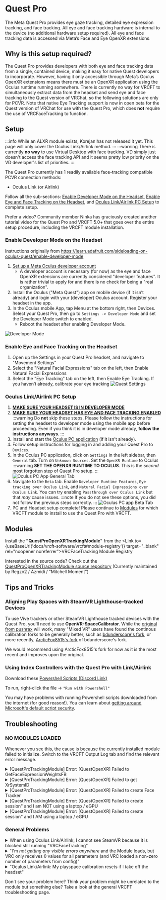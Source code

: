 
# Quest Pro

The Meta Quest Pro provides eye gaze tracking, detailed eye expression tracking, and face tracking.
All eye and face tracking hardware is internal to the device (no additional hardware setup required).
All eye and face tracking data is accessed via Meta’s Face and Eye OpenXR extensions.

## Why is this setup required?

The Quest Pro provides developers with both eye and face tracking data from a single, contained device, making it easy for native Quest developers to incorporate.
However, having it only accessible through Meta’s Oculus OpenXR extensions means there must be an OpenXR application using the Oculus runtime running somewhere.
There is currently no way for VRCFT to simultaneously extract data from the headset and send eye and face tracking to the Quest version of VRChat, so the following solutions are only for PCVR.
Note that native Eye Tracking support is now in open beta for the Quest version of VRChat for use with the Quest Pro, which does **not** require the use of VRCFaceTracking to function.

## Setup

:::info
While an ALXR module exists, Korejan has not released it yet. This page will only cover the Oculus Link/Airlink method.
:::
:::warning
There is currently **no way** to use Virtual Desktop with face tracking. VD simply just doesn't access the face tracking API and it seems pretty low priority on the VD developer's list of priorities.
:::

The Quest Pro currently has 1 readily available face-tracking compatible PCVR connection methods:

- Oculus Link (or Airlink)

Follow all the sub-sections: [Enable Developer Mode on the Headset](#enable-developer-mode-on-the-headset), [Enable Eye and Face Tracking on the Headset](#enable-eye-and-face-tracking-on-the-headset), and [Oculus Link/Airlink PC Setup](#oculus-linkairlink-pc-setup) to complete setup.

Prefer a video? Community member Ninka has graciously created another tutorial video for the Quest Pro and VRCFT 5.0+ that goes over the entire setup procedure,
including the VRCFT module installation.

<div class="row" style={{display: 'flex',  justifyContent:'center', alignItems:'center'}}>
    <ReactPlayer controls url='https://www.youtube.com/watch?v=Keh__Lw7dEk'/>
</div>

<!-- The user is free to choose whatever method they prefer more. ALXR is an open-source project and thus has many for features and customizability in the PCVR connection as compared to Airlink, but also has more bugs or quirks.
Oculus Link/Airlink is Meta’s own PCVR streaming solution, and is generally more straight-forward to set up and network stable, but also is limited in customization.

In both cases the user is expected to have the VR PC and the Quest Pro on the same network, with the PC ideally connected to the network via ethernet cable. 
You can learn more about improving your Quest PCVR streaming experience with the many guides available online.  -->

### Enable Developer Mode on the Headset

Instructions originally from https://learn.adafruit.com/sideloading-on-oculus-quest/enable-developer-mode

1. [Set up a Meta Oculus developer account](https://developer.oculus.com/sign-up/)
    * A developer account is necessary (for now) as the eye and face OpenXR extensions are currently considered "developer features".
   It is rather trivial to apply for and there is no check for being a "real organization".
2. Install the Oculus ("Meta Quest") app on mobile device (if it isn’t already) and login with your (developer) Oculus account. Register your headset in the app.
3. In the Oculus mobile App, tap Menu at the bottom right, then Devices. Select your Quest Pro, then go to `Settings -> Developer Mode` and set the Developer Mode switch to enabled.
    * Reboot the headset after enabling Developer Mode.

![Developer Mode](img/quest/dev-mode.png)

### Enable Eye and Face Tracking on the Headset

1. Open up the Settings in your Quest Pro headset, and navigate to "Movement Settings"
2. Select the "Natural Facial Expressions" tab on the left, then Enable Natural Facial Expressions
3. Select the "Eye Tracking" tab on the left, then Enable Eye Tracking. If you haven’t already, calibrate your eye tracking
![Quest Settings](img/quest/quest_pro_settings_eye_tracking.jpeg)

### Oculus Link/Airlink PC Setup

1. [**MAKE SURE YOUR HEADSET IS IN DEVELOPER MODE**](#enabling-developer-mode-on-the-headset)
2. [**MAKE SURE YOUR HEADSET HAS EYE AND FACE TRACKING ENABLED**](#enabling-eye-and-face-tracking-on-the-headset)
:::warning
Do **not** skip these steps. Please follow the instructions for setting the headset to developer mode using the mobile app before proceeding. 
Even if you think it is in developer mode already, **follow the instructions anyways**.
:::
3. Install and start the [Oculus PC application](https://www.oculus.com/download_app/?id=1582076955407037) (if it isn't already).
4. Follow setup instructions for logging in and adding your Quest Pro to `Devices`.
5. In the Oculus PC application, click on `Settings` in the left sidebar, then `General` tab. Turn on `Unknown Sources`. Set the `OpenXR Runtime` to Oculus
:::warning
**SET THE OPENXR RUNTIME TO OCULUS**. This is the *second* most forgotten step of Quest Pro setup.
:::
![Oculus PC App General Tab](img/quest/oculus_pc_app_general.png)
6. Navigate to the `Beta` tab. Enable `Developer Runtime Features`, `Eye tracking over Oculus Link`, and `Natural Facial Expressions over Oculus Link`.
You can try enabling `Passthrough over Oculus Link` but that *may* cause issues. 
:::note
If you do not see these options, you did not follow the previous steps correctly.
:::
   ![Oculus PC app Beta Tab](img/quest/oculus_pc_app_beta.png)
7. PC and Headset setup complete! Please continue to [Modules](#modules) for which VRCFT module to install to use the Quest Pro with VRCFT.

<!-- ### ALVR/ALXR Setup

1. Install SideQuest (Advanced Installer) on your computer. https://sidequestvr.com/setup-howto
   - The SideQuest application will have a built-in tutorial for the following steps.
2. [**Set your headset to developer mode using the Oculus mobile app**](#enabling-developer-mode-on-the-headset) and..
3. [Enable Headset Eye and Face Tracking](#enabling-eye-and-face-tracking-on-the-headset)
:::warning
Do **not** skip these steps. Please follow the instructions for setting the headset to developer mode using the mobile app before proceeding. 
Even if you think it is in developer mode already, **follow the instructions anyways**. 
:::
4. Connect your Quest Pro headset to your computer with a *data-transfer* USB cable.
Once connected you will be prompted to "Allow USB debugging" and "Allow File Access". Make sure to allow both.
(You should also check the *Always allow from this computer* box to prevent the message from popping up again later)
Your headset should now be ready to be used with SideQuest.
5. Download the [latest ALXR **Quest** Client (`alxr-client-quest.apk`)](https://github.com/korejan/ALXR-experimental/releases/)
6. Use SideQuest to install `alxr-client-quest.apk` to your Quest Pro. Click the *"Install APK file from folder"* button, then select the downloaded `alxr-client-quest.apk` in the file prompt.
![How to install APKs in SideQuest](img/quest/hacks_sidequest-install-other-crop2.png)
7. Download [ALVR Server v18.2.3 (`alvr_server_windows.zip`)](https://github.com/alvr-org/ALVR/releases/tag/v18.2.3)
   - Optionally, you can try [this custom build of alvr_server v18 from korejan](https://drive.google.com/file/d/1aA1j4H97mSKebjS_puCd4-FUKnxZMBfC/view?usp=share_link) that includes the encoding changes found in alvr v19
    :::note
    Newer versions of ALVR server are incompatible with ALXR client, so only use the linked options here (for now!)
    :::
8. Unzip ``alvr_server_windows.zip`` somewhere convenient, then launch ``ALVR Launcher.exe``. Follow the initial setup procedure in the launched ALVR Server app.
9. Once the ALVR Server is up and running, launch the ``alxr_client`` app that you installed earlier on your Quest Pro.
In your Apps Library, you will need to set the category of shown apps to "Unknown Sources" to see the installed ``alxr_client``.
![Unknown Sources](img/quest/quest_pro_unknown_sources.png)
10. With ALXR client running on the headset, go back to the ALVR Server PC application and make sure you're on the "Connections" tab.
There should now be a Meta Quest Pro in the "New Clients" list, with a "Trust" button on the right side of its entry.
Click "Trust" to allow the ALVR server app to make the connection to the ALXR client app on the Quest Pro.
Back in the headset, SteamVR should now be streamed from the PC to the headset.
![After Trusting the Quest Pro in ALVR](img/quest/alvr_connection.png) 

#### If you are planning on using a USB cable instead of Wi-Fi streaming for the ALXR/ALVR connection

1. Follow the [Official ALVR Community Instructions](https://github.com/alvr-org/ALVR/wiki/Using-ALVR-through-a-USB-connection) for setting up the USB connection.
2. Change the text in the `questProIP` file to `127.0.0.1` -->

## Modules

<!-- There are two different VRCFT modules that can be used for the Quest Pro. 
If you are using the ALXR program for streaming PCVR to the headset, you *must* use Korejan's ALXR module.
Otherwise if using Oculus Link/Airlink for PCVR streaming, either module will work. -->

<!-- We'll bring the neat pagecards back once module pages become a thing -->

Install the **"QuestProOpenXRTrackingModule"** from the <Link to={useBaseUrl('docs/vrcft-software/vrcft#module-registry')}  target="_blank" rel="noopener noreferrer">VRCFaceTracking Module Registry</Link>

Interested in the source code? Check out the [QuestProOpenXRTrackingModule source repository](https://github.com/regzo2/VRCFaceTracking-QuestProOpenXR)
(Currently maintained by Regzo2 / Azmidi / "Mitchell Moment")

<!-- <div class="row" style={{display: 'flex',  justifyContent:'center', alignItems:'center'}}>
    <PageCard name="TofuLemon's OpenXR Module" url="../intro" description="Creates a psuedo-headless OpenXR application to pull data from Facebook's Eye/Face OpenXR extensions"/>
</div> -->

<!-- <PageCard name="Korejan's ALXR Module" url="../intro" description="Creates a psuedo-headless ALXR (OpenXR) instance to pull data from OpenXR extensions"/> -->

<!-- Follow the module installation instructions in the respective module pages, and learn about the avalible PCVR streaming methods by continuing down to [Setup](#setup)! -->

## Tips and Tricks

### Aligning Play Spaces with SteamVR Lighthouse-tracked Devices

To use Vive trackers or other SteamVR Lighthouse tracked devices with the Quest Pro, you'll need to use **OpenVR-SpaceCalibrator**.
While the [original from pushrax](https://github.com/pushrax/OpenVR-SpaceCalibrator) will work, many "Mixed VR" users have found the continous calibration forks
to be generally better, such as [bdunderscore's fork](https://github.com/bdunderscore/OpenVR-SpaceCalibrator/tree/continuous-cal), or more recently,
[ArcticFox8515's fork](https://github.com/ArcticFox8515/OpenVR-SpaceCalibrator) of bdunderscore's fork.

We would recommend using ArcticFox8515's fork for now as it is the most recent and improves upon the original. 

### Using Index Controllers with the Quest Pro with Link/Airlink

Download these [Powershell Scripts (Discord Link)](https://discord.com/channels/849300336128032789/1033745772979699775/1056009844701806643)

To run, right-click the file -> `"Run with Powershell"`

You may have problems with running Powershell scripts downloaded from the internet (for good reason!). You can learn about [getting around Microsoft's default script security](https://adamtheautomator.com/run-powershell-script/).

<!-- ### Using Index Controllers with the Quest Pro with ALVR/ALXR

The customizability of ALVR allows a few options in this regard. All following mentioned settings can be found in the "Headset" tab of the ALVR settings.

- Option 1: Completely disable the Quest Pro controllers using the checkbox next to "Controllers"
- Option 2: Set the Controller emulation to "HTC Vive Tracker". This allows real controllers such as the Index Controllers to take precedence in SteamVR, and allow
  for using the Quest Pro controllers for manual playspace calibration. -->

## Troubleshooting

### NO MODULES LOADED

Whenever you see this, the cause is because the currently installed module failed to initialize.
Switch to the VRCFT Output Log tab and find the relevant error message.

<details>
  <summary>[QuestProTrackingModule] Error: [QuestOpenXR] Failed to GetFaceExpressionWeightsFB</summary>
  <TroubleShootTable
  cause="There is some permission in the setup that was not set correctly.">

  <i>Carefully</i> re-run through <Link to="#setup">the setup</Link>, paying careful attention to all the steps before the method split.

  </TroubleShootTable>
</details>

<details>
  <summary>[QuestProTrackingModule] Error: [QuestOpenXR] Failed to get XrSystemID</summary>
  <TroubleShootTable
  cause="There is some permission in the setup that was not set correctly.">
  
  <i>Carefully</i> re-run through <Link to="#setup">the setup</Link>, paying careful attention to all the steps before the method split.
  Also make sure that your Quest Pro is actively connected via Link/Airlink before starting VRCFT!

  </TroubleShootTable>
</details>

<details>
  <summary>[QuestProTrackingModule] Error: [QuestOpenXR] Failed to create Face Tracker</summary>
  <TroubleShootTable
  cause="There is some permission in the setup that was not set correctly.">
  
  <i>Carefully</i> re-run through <Link to="#setup">the setup</Link>, paying careful attention to all the steps before the method split.
  Also make sure that your Quest Pro is actively connected via Link/Airlink before starting VRCFT!

  </TroubleShootTable>
</details>

<details>
  <summary>[QuestProTrackingModule] Error: [QuestOpenXR] Failed to create session" and I am NOT using a laptop / eGPU</summary>
  <TroubleShootTable
  cause="There is something preventing an OpenXR session from being created for the Quest Pro">
  
  Make sure that you have Oculus set as your OpenXR runtime in the Oculus Desktop app settings.
  Also make sure that your Quest Pro is actively connected via Link/Airlink before starting VRCFT!

  </TroubleShootTable>
</details>

<details>
  <summary>[QuestProTrackingModule] Error: [QuestOpenXR] Failed to create session" and I AM using a laptop / eGPU</summary>
  <TroubleShootTable
  cause="There is something preventing an OpenXR session from being created for the Quest Pro, possibly related to Oculus trying to default init on laptop's iGPU">
  
  Make sure that you have Oculus set as your OpenXR runtime in the Oculus Desktop app settings.
  Also make sure that your Quest Pro is actively connected via Link/Airlink before starting VRCFT.

  Try to turn off using integrated GPU through your laptop's BIOS or control center program.

  Alternatively, use Windows Settings to force VRCFaceTracking to "High Performance" / use discrete GPU.

<div style={{
    width: '90%',
    height: 'auto',
    margin: 'auto',
    display: 'block'
}}>
    <img src={require("./img/quest/windows_set_custom_graphics_settings.png").default} alt="Set Windows Custom Graphics Settings" />
</div>

  </TroubleShootTable>
</details>

### General Problems

<details>
  <summary>When using Oculus Link/Airlink, I cannot see SteamVR because it is blocked still running "VRCFaceTracking"</summary>
  <TroubleShootTable
  cause="The nature of the way VRCFaceTracking must pull data from the Oculus OpenXR runtime is inherently hacky, effectively running 2 VR programs at once.">
    If you started SteamVR first, you can simply switch back to SteamVR in the Oculus Dash.
    You can also try switching up the program startup sequence, starting VRCFaceTracking then SteamVR through the desktop Steam app (not through the Oculus Dash in the headset).
    Yet another solution is to use <Link to="https://github.com/LibreQuest/OculusKiller">OculusKiller</Link> to avoid dealing with the Oculus Dash entirely.
  </TroubleShootTable>
</details>

<details>
  <summary>"I'm <i>not getting any visible errors anywhere</i> and the Module loads, but VRC only receives 0 values for all parameters (and VRC loaded a non-zero number of parameters from config)"</summary>
  <TroubleShootTable
  cause="Meta Moment">
  Try toggling the eye and face tracking enables in the headset settings, and restarting your headset completely.
  </TroubleShootTable>
</details>

<details>
  <summary>"Oculus Link/Airlink: My playspace calibration resets if I take off the headset"</summary>
  <TroubleShootTable
  cause="When the Quest headset enters sleep mode after detecting you have taken off the headset, it loses it's original reference space to which the SteamVR space was calibrated to.">
  Download the <Link to="https://developer.oculus.com/documentation/unity/ts-odh/">Meta Quest Developer Hub</Link> and follow the instructions for <i>Connect Headset to MQDH</i> and <i>Disable proximity sensor and guardian</i>.
  This will prevent the headset from entering sleep, but does mean your headset stays fully active even if you take it off.
  </TroubleShootTable>
</details>

Don't see your problem here? Think your problem might be unrelated to the module but something else? Take a look at the general VRCFT troubleshooting page.

<!-- - **ALXR/ALVR methods: "[ERROR] No connection could be made because the target machine actively refused it"**
  - Cause: The ALXR VRCFT server is not running.
  - Solution: Usually the problem is related to [missing a step](#oculus-linkairlink-setup)
     and the ALXR log may make it clear as to what step exactly was forgotten. -->